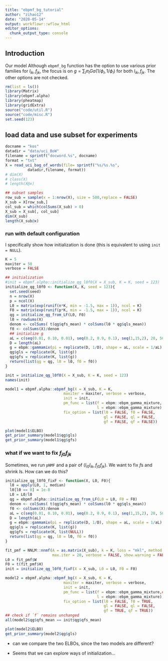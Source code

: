 ```yaml
---
title: "ebpmf_bg_tutorial"
author: "zihao12"
date: "2020-05-14"
output: workflowr::wflow_html
editor_options:
  chunk_output_type: console
---
```


## Introduction
Our model
\begin{align}
& X_{ij} \sim Pois(l_{i0} f_{j0} \sum_k l_{ik} f_{jk})\\
& l_{ik} \sim g_{L, k}(.)\\
& f_{jk} \sim g_{F, k}(.)
\end{align}
Although `ebpmf_bg` function has the option to use various prior families for $l_{ik}, f_{jk}$, the focus is on $g = \sum_l \pi_l Ga(1/\phi_l, 1/\phi_l)$ for both $l_{ik}, f_{jk}$. The other options are not checked. 


```r
rm(list = ls())
library(Matrix)
library(ebpmf.alpha)
library(pheatmap)
library(gridExtra)
source("code/util.R")
source("code/misc.R")
set.seed(123)
```


## load data and use subset for experiments
```r
docname = "kos"
datadir = "data/uci_BoW"
filename = sprintf("docword.%s", docname)
format = "txt"
X = read_uci_bag_of_words(file= sprintf("%s/%s.%s",
          datadir,filename, format))
# dim(X)
# class(X)
# length(X@x)

## subset samples
row_sub = sample(x = 1:nrow(X), size = 500,replace = FALSE)
X_sub = X[row_sub,]
col_sub = which(colSums(X_sub) > 0)
X_sub = X_sub[, col_sub]
dim(X_sub)
length(X_sub@x)
```

### run with default configuration
I specifically show how initialization is done (this is equivalent to using `init = NULL`). 
```r
K = 5
maxiter = 50
verbose = FALSE

## initialization
#init = ebpmf.alpha::initialize_qg_l0f0(X = X_sub, K = K, seed = 123)
initialize_qg_l0f0 <- function(X, K, seed = 123){
  set.seed(seed)
  n = nrow(X)
  p = ncol(X)
  L0 = matrix(exp(runif(n*K, min = -1.5, max = 1)), ncol = K)
  F0 = matrix(exp(runif(p*K, min = -1.5, max = 1)), ncol = K)
  qg = initialize_qg_from_LF(L0, F0)
  l0 = rowSums(X)
  denom <- colSums( t(qg$qfs_mean) * colSums(l0 * qg$qls_mean))
  f0 <- colSums(X)/denom
  ## initialize g
  aL = c(seq(0.01, 0.10, 0.01), seq(0.2, 0.9, 0.1), seq(1,15,2), 20, 50, 75, 100, 200, 1e3)
  D = length(aL)
  g = ebpm::gammamix(pi = replicate(D, 1/D), shape = aL, scale = 1/aL)
  qg$gls = replicate(K, list(g))
  qg$gfs = replicate(K, list(g))
  return(list(qg = qg, l0 = l0, f0 = f0))
}

init = initialize_qg_l0f0(X = X_sub, K = K, seed = 123)
names(init)

model1 = ebpmf.alpha::ebpmf_bg(X = X_sub, K = K,
                          maxiter = maxiter, verbose = verbose,
                          init = init,
                          pm_func = list(f = ebpm::ebpm_gamma_mixture,
                                         l = ebpm::ebpm_gamma_mixture),
                          fix_option = list(l0 = FALSE, f0 = FALSE, 
                                            gl = FALSE, ql = FALSE, 
                                            gf = FALSE, qf = FALSE))
```

```r
plot(model1$ELBO)
get_prior_summary(model1$qg$gls)
get_prior_summary(model1$qg$gfs)
```

### what if we want to fix $f_{j0} f_{jk}$
Sometimes, we run `pNMF` and a pair of $(l_{i0} l_{ik},f_{j0} f_{jk})$. We want to fix $f$s and shrink $l$s. How can we do this?

```r
initialize_qg_l0f0_fixF <- function(X, L0, F0){
  l0 = apply(L0, 1, median)
  l0[l0 == 0] = 1e-8
  L0 = L0/l0
  qg = ebpmf.alpha::initialize_qg_from_LF(L0 = L0, F0 = F0)
  denom <- colSums( t(qg$qfs_mean) * colSums(l0 * qg$qls_mean))
  f0 <- colSums(X)/denom
  aL = c(seq(0.01, 0.10, 0.01), seq(0.2, 0.9, 0.1), seq(1,15,2), 20, 50, 75, 100, 200, 1e3)
  D = length(aL)
  g = ebpm::gammamix(pi = replicate(D, 1/D), shape = aL, scale = 1/aL)
  qg$gls = replicate(K, list(g))
  qg$gfs = replicate(K, list(NULL)) 
  return(list(qg = qg, l0 = l0, f0 = f0))
}

fit_pmf = NNLM::nnmf(A = as.matrix(X_sub), k = K, loss = "mkl", method = "scd", 
                     max.iter = 20, verbose = FALSE, show.warning = FALSE)
L0 = fit_pmf$W
F0 = t(fit_pmf$H)
init = initialize_qg_l0f0_fixF(X = X_sub, L0 = L0, F0 = F0)

model2 = ebpmf.alpha::ebpmf_bg(X = X_sub, K = K,
                          maxiter = maxiter, verbose = verbose,
                          init = init,
                          pm_func = list(f = ebpm::ebpm_gamma_mixture,## this will be ignored
                                         l = ebpm::ebpm_gamma_mixture),
                          fix_option = list(l0 = FALSE, f0 = TRUE, 
                                            gl = FALSE, ql = FALSE, 
                                            gf = TRUE, qf = TRUE))
## check if `f` remains unchanged
all(model2$qg$qfs_mean == init$qg$qfs_mean)
```


```r
plot(model2$ELBO)
get_prior_summary(model2$qg$gls)
```

* can we compare the two ELBOs, since the two models are different?\

* Seems that we can explore ways of initialization...

<!-- * Seems we can get better intialization this way. Let me initialize similarly. -->

<!-- ```{r cache=TRUE, autodep=TRUE, message=FALSE, warning=FALSE} -->
<!-- initialize_qg_l0f0_from_L0F0 <- function(X, L0, F0){ -->
<!--   l0 = apply(L0, 1, median) -->
<!--   l0[l0 == 0] = 1e-8 -->
<!--   L0 = L0/l0 -->
<!--   f0 = apply(F0, 1, median) -->
<!--   f0[f0 == 0] = 1e-8 -->
<!--   F0 = F0/f0 -->
<!--   qg = ebpmf.alpha::initialize_qg_from_LF(L0 = L0, F0 = F0) -->
<!--   denom <- colSums( t(qg$qfs_mean) * colSums(l0 * qg$qls_mean)) -->
<!--   f0 <- colSums(X)/denom -->
<!--   aL = c(seq(0.01, 0.10, 0.01), seq(0.2, 0.9, 0.1), seq(1,15,2), 20, 50, 75, 100, 200, 1e3) -->
<!--   D = length(aL) -->
<!--   g = ebpm::gammamix(pi = replicate(D, 1/D), shape = aL, scale = 1/aL) -->
<!--   qg$gls = replicate(K, list(g)) -->
<!--   qg$gfs = replicate(K, list(g))  -->
<!--   return(list(qg = qg, l0 = l0, f0 = f0)) -->
<!-- } -->

<!-- # fit_pmf = NNLM::nnmf(A = as.matrix(X_sub), k = K, loss = "mkl", method = "scd",  -->
<!-- #                      max.iter = 20, verbose = FALSE, show.warning = FALSE) -->
<!-- L0 = fit_pmf$W -->
<!-- F0 = t(fit_pmf$H) -->
<!-- init = initialize_qg_l0f0_from_L0F0(X = X_sub, L0 = L0, F0 = F0) -->

<!-- model3 = ebpmf.alpha::ebpmf_bg(X = X_sub, K = K, -->
<!--                           maxiter = maxiter, verbose = verbose, -->
<!--                           init = init, -->
<!--                           pm_func = list(f = ebpm::ebpm_gamma_mixture,## this will be ignored -->
<!--                                          l = ebpm::ebpm_gamma_mixture), -->
<!--                           fix_option = list(l0 = FALSE, f0 = FALSE,  -->
<!--                                             gl = FALSE, ql = FALSE,  -->
<!--                                             gf = FALSE, qf = FALSE)) -->
<!-- ``` -->

<!-- ```{r} -->
<!-- plot(model3$ELBO) -->
<!-- get_prior_summary(model3$qg$gls) -->
<!-- get_prior_summary(model3$qg$gfs) -->
<!-- ``` -->


